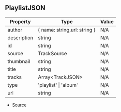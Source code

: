 ## PlaylistJSON

| Property | Type | Value |
| ----------- | ----------- | ----------- |
| author | \{ name: string,url: string } | N/A |
| description | string | N/A |
| id | string | N/A |
| source | TrackSource | N/A |
| thumbnail | string | N/A |
| title | string | N/A |
| tracks | Array\<TrackJSON> | N/A |
| type | 'playlist' \| 'album' | N/A |
| url | string | N/A |


- [Source](https://github.com/Androz2091/discord-player/blob/97a849a/packages/discord-player/src/types/types.ts#L319)
